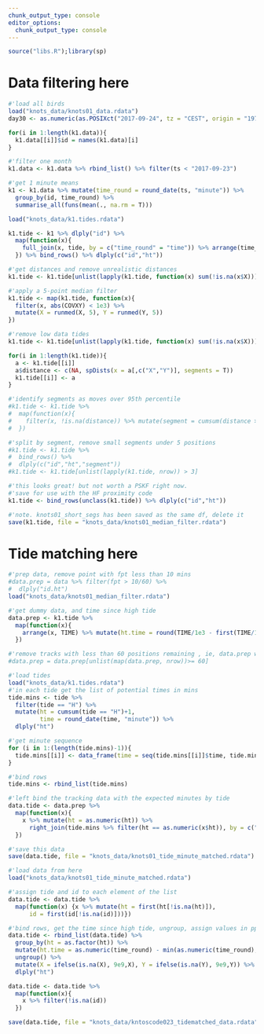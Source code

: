 ```yaml
---
chunk_output_type: console
editor_options: 
  chunk_output_type: console
---
```

```r
source("libs.R");library(sp)
```

# Data filtering here

```r
#'load all birds
load("knots_data/knots01_data.rdata")
day30 <- as.numeric(as.POSIXct("2017-09-24", tz = "CEST", origin = "1970-01-01"))

for(i in 1:length(k1.data)){
  k1.data[[i]]$id = names(k1.data)[i]
}

#'filter one month
k1.data <- k1.data %>% rbind_list() %>% filter(ts < "2017-09-23")

#'get 1 minute means
k1 <- k1.data %>% mutate(time_round = round_date(ts, "minute")) %>% 
  group_by(id, time_round) %>% 
  summarise_all(funs(mean(., na.rm = T)))

load("knots_data/k1.tides.rdata")

k1.tide <- k1 %>% dlply("id") %>% 
  map(function(x){
    full_join(x, tide, by = c("time_round" = "time")) %>% arrange(time_round) %>% mutate(tide = ifelse(is.na(tide), "other", tide)) %>% mutate(ht = cumsum(tide == "H")+1)
  }) %>% bind_rows() %>% dlply(c("id","ht"))
```

```r
#'get distances and remove unrealistic distances
k1.tide <- k1.tide[unlist(lapply(k1.tide, function(x) sum(!is.na(x$X)))) > 0.3*12*60]

#'apply a 5-point median filter
k1.tide <- map(k1.tide, function(x){
  filter(x, abs(COVXY) < 1e3) %>% 
  mutate(X = runmed(X, 5), Y = runmed(Y, 5))
})

#'remove low data tides
k1.tide <- k1.tide[unlist(lapply(k1.tide, function(x) sum(!is.na(x$X)))) > 0.3*12*60]
```

```r
for(i in 1:length(k1.tide)){
  a <- k1.tide[[i]]
  a$distance <- c(NA, spDists(x = a[,c("X","Y")], segments = T))
  k1.tide[[i]] <- a
}

#'identify segments as moves over 95th percentile
#k1.tide <- k1.tide %>% 
#  map(function(x){
#    filter(x, !is.na(distance)) %>% mutate(segment = cumsum(distance > 120))
#  })

#'split by segment, remove small segments under 5 positions
#k1.tide <- k1.tide %>% 
#  bind_rows() %>% 
#  dlply(c("id","ht","segment"))
#k1.tide <- k1.tide[unlist(lapply(k1.tide, nrow)) > 3]
```

```r
#'this looks great! but not worth a PSKF right now.
#'save for use with the HF proximity code
k1.tide <- bind_rows(unclass(k1.tide)) %>% dlply(c("id","ht"))

#'note. knots01_short_segs has been saved as the same df, delete it
save(k1.tide, file = "knots_data/knots01_median_filter.rdata")
```

# Tide matching here

```r
#'prep data, remove point with fpt less than 10 mins
#data.prep = data %>% filter(fpt > 10/60) %>% 
#  dlply("id.ht")
load("knots_data/knots01_median_filter.rdata")

#'get dummy data, and time since high tide
data.prep <- k1.tide %>% 
  map(function(x){
    arrange(x, TIME) %>% mutate(ht.time = round(TIME/1e3 - first(TIME/1e3)))
  })

#'remove tracks with less than 60 positions remaining , ie, data.prep with less than 60 positions
#data.prep = data.prep[unlist(map(data.prep, nrow))>= 60]
```

```r
#'load tides
load("knots_data/k1.tides.rdata")
#'in each tide get the list of potential times in mins
tide.mins <- tide %>%
  filter(tide == "H") %>% 
  mutate(ht = cumsum(tide == "H")+1,
         time = round_date(time, "minute")) %>% 
  dlply("ht")

#'get minute sequence
for (i in 1:(length(tide.mins)-1)){
  tide.mins[[i]] <- data_frame(time = seq(tide.mins[[i]]$time, tide.mins[[(i+1)]]$time, 60), ht = as.numeric(names(tide.mins)[i]))
}

#'bind rows
tide.mins <- rbind_list(tide.mins)
```

```r
#'left bind the tracking data with the expected minutes by tide
data.tide <- data.prep %>% 
  map(function(x){
    x %>% mutate(ht = as.numeric(ht)) %>%
      right_join(tide.mins %>% filter(ht == as.numeric(x$ht)), by = c("time_round"="time","ht"))
  })

#'save this data
save(data.tide, file = "knots_data/knots01_tide_minute_matched.rdata")
```

```r
#'load data from here
load("knots_data/knots01_tide_minute_matched.rdata")
```


```r
#'assign tide and id to each element of the list
data.tide <- data.tide %>% 
  map(function(x) {x %>% mutate(ht = first(ht[!is.na(ht)]),
      id = first(id[!is.na(id)]))})
```

```r
#'bind rows, get the time since high tide, ungroup, assign values in pplace of NAs
data.tide <- rbind_list(data.tide) %>% 
  group_by(ht = as.factor(ht)) %>% 
  mutate(ht.time = as.numeric(time_round) - min(as.numeric(time_round), na.rm = T)) %>% 
  ungroup() %>% 
  mutate(X = ifelse(is.na(X), 9e9,X), Y = ifelse(is.na(Y), 9e9,Y)) %>% 
  dlply("ht")

data.tide <- data.tide %>% 
  map(function(x){
    x %>% filter(!is.na(id))
  })

save(data.tide, file = "knots_data/kntoscode023_tidematched_data.rdata")
```